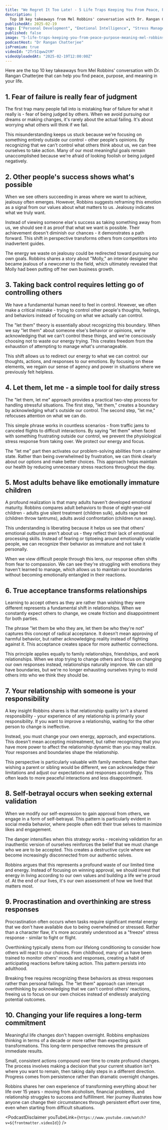 ```yaml
---
title: "We Regret It Too Late! - 5 Life Traps Keeping You From Peace, Purpose & Meaning | Mel Robbins"
description: |
  Top 10 key takeaways from Mel Robbins' conversation with Dr. Rangan Chatterjee that can help you find peace, purpose, and meaning in your life.
publishedAt: 2025-02-19
tags: ["Personal Development", "Emotional Intelligence", "Stress Management"]
published: false
image: "5-life-traps-keeping-you-from-peace-purpose-meaning-mel-robbins.jpg"
podcastHost: "Dr Rangan Chatterjee"
isPremium: true
videoId: "2Tr5Iqww2tM"
videoUploadedAt: "2025-02-19T12:00:00Z"
---
```



<PodcastSummaryPageLayout frontmatter={frontmatter}>

Here are the top 10 key takeaways from Mel Robbins' conversation with Dr. Rangan Chatterjee that can help you find peace, purpose, and meaning in your life.

## 1. Fear of failure is really fear of judgment

The first trap many people fall into is mistaking fear of failure for what it really is - fear of being judged by others. When we avoid pursuing our dreams or making changes, it's rarely about the actual failing. It's about worrying what others will think if we fail.

This misunderstanding keeps us stuck because we're focusing on something entirely outside our control - other people's opinions. By recognizing that we can't control what others think about us, we can free ourselves to take action. Many of our most meaningful goals remain unaccomplished because we're afraid of looking foolish or being judged negatively.

## 2. Other people's success shows what's possible

When we see others succeeding in areas where we want to achieve, jealousy often emerges. However, Robbins suggests reframing this emotion as a signal from our values about what matters to us. Jealousy indicates what we truly want.

Instead of viewing someone else's success as taking something away from us, we should see it as proof that what we want is possible. Their achievement doesn't diminish our chances - it demonstrates a path forward. This shift in perspective transforms others from competitors into inadvertent guides.

The energy we waste on jealousy could be redirected toward pursuing our own goals. Robbins shares a story about "Molly," an interior designer who became jealous of a newcomer to the field, which ultimately revealed that Molly had been putting off her own business growth.

## 3. Taking back control requires letting go of controlling others

We have a fundamental human need to feel in control. However, we often make a critical mistake - trying to control other people's thoughts, feelings, and behaviors instead of focusing on what we actually can control.

The "let them" theory is essentially about recognizing this boundary. When we say "let them" about someone else's behavior or opinions, we're acknowledging that we can't control these things, and we're consciously choosing not to waste our energy trying. This creates freedom from the exhaustion of attempting to manage what's unmanageable.

This shift allows us to redirect our energy to what we can control: our thoughts, actions, and responses to our emotions. By focusing on these elements, we regain our sense of agency and power in situations where we previously felt helpless.

## 4. Let them, let me - a simple tool for daily stress

The "let them, let me" approach provides a practical two-step process for handling stressful situations. The first step, "let them," creates a boundary by acknowledging what's outside our control. The second step, "let me," refocuses attention on what we can do.

This simple phrase works in countless scenarios - from traffic jams to canceled flights to difficult interactions. By saying "let them" when faced with something frustrating outside our control, we prevent the physiological stress response from taking over. We protect our energy and focus.

The "let me" part then activates our problem-solving abilities from a calmer state. Rather than being overwhelmed by frustration, we can think clearly about our options and make better choices. This approach helps maintain our health by reducing unnecessary stress reactions throughout the day.

## 5. Most adults behave like emotionally immature children

A profound realization is that many adults haven't developed emotional maturity. Robbins compares adult behaviors to those of eight-year-old children - adults give silent treatment (children sulk), adults rage text (children throw tantrums), adults avoid confrontation (children run away).

This understanding is liberating because it helps us see that others' emotional outbursts aren't about us - they reflect their lack of emotional processing skills. Instead of fearing or tiptoeing around emotionally volatile people, we can recognize their behavior as immature and not take it personally.

When we view difficult people through this lens, our response often shifts from fear to compassion. We can see they're struggling with emotions they haven't learned to manage, which allows us to maintain our boundaries without becoming emotionally entangled in their reactions.

## 6. True acceptance transforms relationships

Learning to accept others as they are rather than wishing they were different represents a fundamental shift in relationships. When we constantly expect others to change, we create friction and disappointment for both parties.

The phrase "let them be who they are, let them be who they're not" captures this concept of radical acceptance. It doesn't mean approving of harmful behavior, but rather acknowledging reality instead of fighting against it. This acceptance creates space for more authentic connections.

This principle applies equally to family relationships, friendships, and work relationships. When we stop trying to change others and focus on changing our own responses instead, relationships naturally improve. We can still have boundaries, but we're no longer exhausting ourselves trying to mold others into who we think they should be.

## 7. Your relationship with someone is your responsibility

A key insight Robbins shares is that relationship quality isn't a shared responsibility - your experience of any relationship is primarily your responsibility. If you want to improve a relationship, waiting for the other person to change is ineffective.

Instead, you must change your own energy, approach, and expectations. This doesn't mean accepting mistreatment, but rather recognizing that you have more power to affect the relationship dynamic than you may realize. Your responses and boundaries shape the relationship.

This perspective is particularly valuable with family members. Rather than wishing a parent or sibling would be different, we can acknowledge their limitations and adjust our expectations and responses accordingly. This often leads to more peaceful interactions and less disappointment.

## 8. Self-betrayal occurs when seeking external validation

When we modify our self-expression to gain approval from others, we engage in a form of self-betrayal. This pattern is particularly evident in social media behavior, where people often edit their true selves to maximize likes and engagement.

The danger intensifies when this strategy works - receiving validation for an inauthentic version of ourselves reinforces the belief that we must change who we are to be accepted. This creates a destructive cycle where we become increasingly disconnected from our authentic selves.

Robbins argues that this represents a profound waste of our limited time and energy. Instead of focusing on winning approval, we should invest that energy in living according to our own values and building a life we're proud of. At the end of our lives, it's our own assessment of how we lived that matters most.

## 9. Procrastination and overthinking are stress responses

Procrastination often occurs when tasks require significant mental energy that we don't have available due to being overwhelmed or stressed. Rather than a character flaw, it's more accurately understood as a "freeze" stress response - similar to fight or flight.

Overthinking typically stems from our lifelong conditioning to consider how others will react to our choices. From childhood, many of us have been trained to monitor others' moods and responses, creating a habit of anticipating reactions before taking action. This pattern persists into adulthood.

Breaking free requires recognizing these behaviors as stress responses rather than personal failings. The "let them" approach can interrupt overthinking by acknowledging that we can't control others' reactions, freeing us to focus on our own choices instead of endlessly analyzing potential outcomes.

## 10. Changing your life requires a long-term commitment

Meaningful life changes don't happen overnight. Robbins emphasizes thinking in terms of a decade or more rather than expecting quick transformations. This long-term perspective removes the pressure of immediate results.

Small, consistent actions compound over time to create profound changes. The process involves making a decision that your current situation isn't where you want to remain, then taking daily steps in a different direction. Progress comes from persistence rather than dramatic overnight changes.

Robbins shares her own experience of transforming everything about her life over 15 years - moving from alcoholism, financial problems, and relationship struggles to success and fulfillment. Her journey illustrates how anyone can change their circumstances through persistent effort over time, even when starting from difficult situations.

<PodcastDisclaimer
  youTubeLink={`https://www.youtube.com/watch?v=${frontmatter.videoId}`}
/>

</PodcastSummaryPageLayout>
